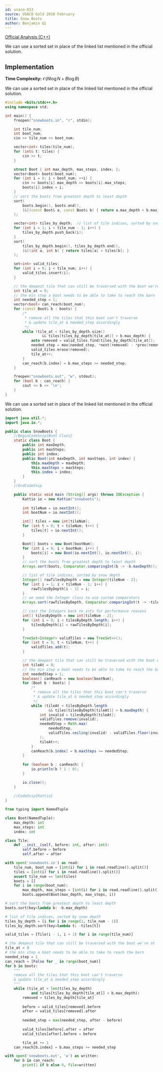 ```yaml
---
id: usaco-813
source: USACO Gold 2018 February
title: Snow Boots
author: Benjamin Qi
---
```


[Official Analysis (C++)](http://www.usaco.org/current/data/sol_snowboots_gold_feb18.html)

We can use a sorted set in place of the linked list mentioned in the official
solution.

## Implementation

**Time Complexity:** $\mathcal{O}(N \log N + B \log B)$

<LanguageSection>
<CPPSection>

We can use a sorted set in place of the linked list mentioned in the official
solution.

```cpp
#include <bits/stdc++.h>
using namespace std;

int main() {
	freopen("snowboots.in", "r", stdin);

	int tile_num;
	int boot_num;
	cin >> tile_num >> boot_num;

	vector<int> tiles(tile_num);
	for (int& t: tiles) {
		cin >> t;
	}

	struct Boot { int max_depth, max_steps, index; };
	vector<Boot> boots(boot_num);
	for (int i = 0; i < boot_num; ++i) {
		cin >> boots[i].max_depth >> boots[i].max_steps;
		boots[i].index = i;
	}
	// sort the boots from greatest depth to least depth
	sort(
		boots.begin(), boots.end(),
		[&](const Boot& a, const Boot& b) { return a.max_depth > b.max_depth; }
	);

	vector<int> tiles_by_depth;  // list of tile indices, sorted by snow depth
	for (int i = 1; i < tile_num - 1; i++) {
		tiles_by_depth.push_back(i);
	}
	sort(
		tiles_by_depth.begin(), tiles_by_depth.end(),
		[&](int a, int b) { return tiles[a] > tiles[b]; }
	);

	set<int> valid_tiles;
	for (int i = 0; i < tile_num; i++) {
		valid_tiles.insert(i);
	}

	// the deepest tile that can still be traversed with the boot we're at
	int tile_at = 0;
	// the min step a boot needs to be able to take to reach the barn
	int needed_step = 1;
	vector<bool> can_reach(boot_num);
	for (const Boot& b : boots) {
		/*
		 * remove all the tiles that this boot can't traverse
		 * & update tile_at & needed_step accordingly
		 */
		while (tile_at < tiles_by_depth.size()
				 && tiles[tiles_by_depth[tile_at]] > b.max_depth) {
			auto removed = valid_tiles.find(tiles_by_depth[tile_at]);
			needed_step = max(needed_step, *next(removed) - *prev(removed));
			valid_tiles.erase(removed);
			tile_at++;
		}
		can_reach[b.index] = b.max_steps >= needed_step;
	}

	freopen("snowboots.out", "w", stdout);
	for (bool b : can_reach) {
		cout << b << '\n';
	}
}
```

</CPPSection>
<JavaSection>

We can use a sorted set in place of the linked list mentioned in the official
solution.

```java
import java.util.*;
import java.io.*;

public class SnowBoots {
	//BeginCodeSnip{Boot Class}
	static class Boot {
		public int maxDepth;
		public int maxSteps;
		public int index;
		public Boot(int maxDepth, int maxSteps, int index) {
			this.maxDepth = maxDepth;
			this.maxSteps = maxSteps;
			this.index = index;
		}
	}
	//EndCodeSnip

	public static void main (String[] args) throws IOException {
		Kattio io = new Kattio("snowboots");
		
		int tileNum = io.nextInt();
		int bootNum = io.nextInt();

		int[] tiles = new int[tileNum];
		for (int t = 0; t < tileNum; t++) {
			tiles[t] = io.nextInt();
		}

		Boot[] boots = new Boot[bootNum];
		for (int i = 0; i < bootNum; i++) {
			boots[i] = new Boot(io.nextInt(), io.nextInt(), i);
		}
		// sort the boots from greatest depth to least depth
		Arrays.sort(boots, Comparator.comparingInt(b -> -b.maxDepth));

		// list of tile indices, sorted by snow depth
		Integer[] rawTilesByDepth = new Integer[tileNum - 2];
		for (int i = 1; i < tileNum - 1; i++) {
			rawTilesByDepth[i - 1] = i;
		}
		// we need the Integer class to use custom comparators
		Arrays.sort(rawTilesByDepth, Comparator.comparingInt(t -> -tiles[t]));

		// cast the Integers back to ints for performance reasons
		int[] tilesByDepth = new int[tileNum - 2];
		for (int i = 0; i < tilesByDepth.length; i++) {
			tilesByDepth[i] = rawTilesByDepth[i];
		}

		TreeSet<Integer> validTiles = new TreeSet<>();
		for (int t = 0; t < tileNum; t++) {
			validTiles.add(t);
		}

		// the deepest tile that can still be traversed with the boot we're at
		int tileAt = 0;
		// the min step a boot needs to be able to take to reach the barn
		int neededStep = 1;
		boolean[] canReach = new boolean[bootNum];
		for (Boot b : boots) {
			/*
			 * remove all the tiles that this boot can't traverse
			 * & update tile_at & needed_step accordingly
			 */
			while (tileAt < tilesByDepth.length
					&& tiles[tilesByDepth[tileAt]] > b.maxDepth) {
				int invalid = tilesByDepth[tileAt];
				validTiles.remove(invalid);
				neededStep = Math.max(
					neededStep,
					validTiles.ceiling(invalid) - validTiles.floor(invalid)
				);
				tileAt++;
			}
			canReach[b.index] = b.maxSteps >= neededStep;
		}
		
		for (boolean b : canReach) {
			io.println(b ? 1 : 0);
		}

		io.close();
	}
	
	//CodeSnip{Kattio}
}
```

</JavaSection>
<PySection>

```py
from typing import NamedTuple

class Boot(NamedTuple):
	max_depth: int
	max_steps: int
	index: int

class Tile:
	def __init__(self, before: int, after: int):
		self.before = before
		self.after = after

with open('snowboots.in') as read:
	tile_num, boot_num = [int(i) for i in read.readline().split()]
	tiles = [int(i) for i in read.readline().split()]
	assert tile_num == len(tiles)
	boots = []
	for i in range(boot_num):
		max_depth, max_steps = [int(i) for i in read.readline().split()]
		boots.append(Boot(max_depth, max_steps, i))

# sort the boots from greatest depth to least depth
boots.sort(key=lambda b: -b.max_depth)

# list of tile indices, sorted by snow depth
tiles_by_depth = [i for i in range(1, tile_num - 1)]
tiles_by_depth.sort(key=lambda t: -tiles[t])

valid_tiles = [Tile(i - 1, i + 1) for i in range(tile_num)]

# the deepest tile that can still be traversed with the boot we're at
tile_at = 0
# the min step a boot needs to be able to take to reach the barn
needed_step = 1
can_reach = [False for _ in range(boot_num)]
for b in boots:
	"""
	remove all the tiles that this boot can't traverse
	& update tile_at & needed_step accordingly
	"""
	while (tile_at < len(tiles_by_depth)
			and tiles[tiles_by_depth[tile_at]] > b.max_depth):
		removed = tiles_by_depth[tile_at]
		
		before = valid_tiles[removed].before
		after = valid_tiles[removed].after
		
		needed_step = max(needed_step, after - before)
		
		valid_tiles[before].after = after
		valid_tiles[after].before = before

		tile_at += 1
	can_reach[b.index] = b.max_steps >= needed_step

with open('snowboots.out', 'w') as written:
	for b in can_reach:
		print(1 if b else 0, file=written)
```

</PySection>
</LanguageSection>
